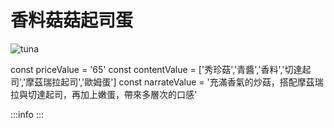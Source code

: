 # 香料菇菇起司蛋
![tuna](/img/item/DSC_4915.jpg)

const priceValue = '65'
const contentValue = ['秀珍菇','青醬','香料','切達起司','摩茲瑞拉起司','歐姆蛋']
const narrateValue = '充滿香氣的炒菇，搭配摩茲瑞拉與切達起司，再加上嫩蛋，帶來多層次的口感'

:::info
<PublicLayout
price={priceValue}
content={contentValue}
narrate={narrateValue}
/>
:::
